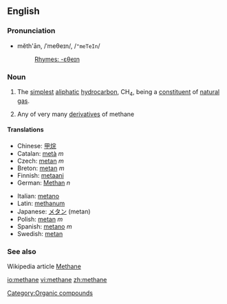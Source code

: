 ==English==
===Pronunciation===
*mĕth'ān, /ˈmeθeɪn/, /<tt>"meTeIn</tt>/
*:[[Rhymes:English:-ɛθeɪn|Rhymes: -ɛθeɪn]]

===Noun===
{{en-noun|s|-}}

#{{chemistry}} {{uncountable}} The [[simplest]] [[aliphatic]] [[hydrocarbon]], CH<sub>4</sub>, being a [[constituent]] of [[natural gas]].
#{{chemistry}} {{countable}} Any of very many [[derivative]]s of methane

====Translations====
{{top}}
*Chinese: [[甲烷]]
*Catalan: [[metà]] ''m''
*Czech: [[metan]] ''m''
*Breton: [[metan]] ''m''
*Finnish: [[metaani]]
*German: [[Methan]] ''n''
{{mid}}
*Italian: [[metano]]
*Latin: [[methanum]]
*Japanese: [[メタン]] (metan)
*Polish: [[metan]] ''m''
*Spanish: [[metano]] ''m''
*Swedish: [[metan]] {{n}}
{{bottom}}

===See also===
Wikipedia article [[w:Methane|Methane]]
[[Category:Organic compounds]]

[[io:methane]]
[[vi:methane]]
[[zh:methane]]